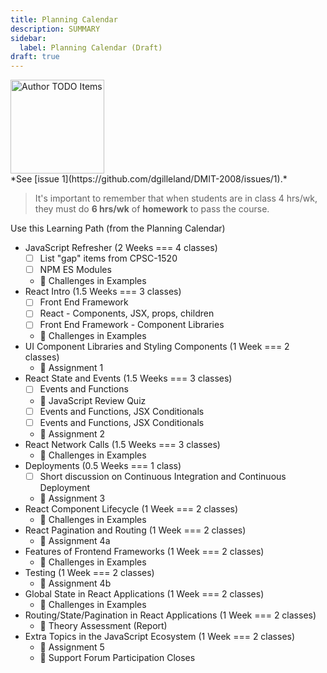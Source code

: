 ```yaml
---
title: Planning Calendar
description: SUMMARY
sidebar:
  label: Planning Calendar (Draft)
draft: true
---
```



<Image src={todo} alt="Author TODO Items" class="float-end ml-3" width="150" />
<Aside title="Work-In-Progress (WIP)" type="caution">
*See [issue 1](https://github.com/dgilleland/DMIT-2008/issues/1).*
</Aside>


> It's important to remember that when students are in class 4 hrs/wk, they must do **6 hrs/wk** of **homework** to pass the course.

Use this Learning Path (from the Planning Calendar)

- JavaScript Refresher (2 Weeks === 4 classes)
  - [ ] List "gap" items from CPSC-1520
  - [ ] NPM ES Modules
  - 🎉 Challenges in Examples
- React Intro (1.5 Weeks === 3 classes)
  - [ ] Front End Framework
  - [ ] React - Components, JSX, props, children
  - [ ] Front End Framework - Component Libraries
  - 🎉 Challenges in Examples
- UI Component Libraries and Styling Components (1 Week === 2 classes)
  - 🎉 Assignment 1
- React State and Events (1.5 Weeks === 3 classes)
  - [ ] Events and Functions
  - 🎉 JavaScript Review Quiz
  - [ ] Events and Functions, JSX Conditionals
  - [ ] Events and Functions, JSX Conditionals
  - 🎉 Assignment 2
- React Network Calls (1.5 Weeks === 3 classes)
  - 🎉 Challenges in Examples
- Deployments (0.5 Weeks === 1 class)
  - [ ] Short discussion on Continuous Integration and Continuous Deployment
  - 🎉 Assignment 3
- React Component Lifecycle (1 Week === 2 classes)
  - 🎉 Challenges in Examples
- React Pagination and Routing (1 Week === 2 classes)
  - 🎉 Assignment 4a
- Features of Frontend Frameworks (1 Week === 2 classes)
  - 🎉 Challenges in Examples
- Testing (1 Week === 2 classes)
  - 🎉 Assignment 4b
- Global State in React Applications (1 Week === 2 classes)
  - 🎉 Challenges in Examples
- Routing/State/Pagination in React Applications (1 Week === 2 classes)
  - 🎉 Theory Assessment (Report)
- Extra Topics in the JavaScript Ecosystem (1 Week === 2 classes)
  - 🎉 Assignment 5
  - 🎉 Support Forum Participation Closes
